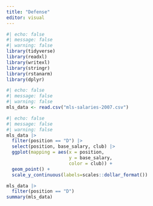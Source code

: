 ```yaml
---
title: "Defense"
editor: visual
---
```


```r
#| echo: false
#| message: false
#| warning: false
library(tidyverse)
library(readxl)
library(writexl)
library(stringr)
library(rstanarm)
library(dplyr)
```

```r
#| echo: false
#| message: false
#| warning: false
mls_data <- read.csv("mls-salaries-2007.csv")

```

```r
#| echo: false
#| message: false
#| warning: false
mls_data |> 
  filter(position == "D") |> 
  select(position, base_salary, club) |> 
  ggplot(mapping = aes(x = position, 
                       y = base_salary, 
                       color = club)) + 
  geom_point() + 
  scale_y_continuous(labels=scales::dollar_format())
```
```r
mls_data |> 
  filter(position == "D")
summary(mls_data)
```



